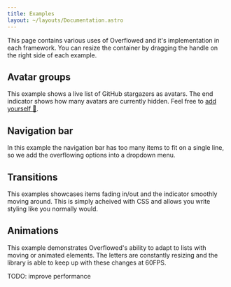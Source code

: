 ```yaml
---
title: Examples
layout: ~/layouts/Documentation.astro
---
```



This page contains various uses of Overflowed and it's implementation in each framework. You can
resize the container by dragging the handle on the right side of each example.

## Avatar groups

This example shows a live list of GitHub stargazers as avatars. The end
indicator shows how many avatars are currently hidden. Feel free to [add
yourself 🥰](https://github.com/ahtcx/overflowed/stargazers).


<Playground source={avatarExampleReactSource} lang="tsx">
	<AvatarExampleReact client:load />
</Playground>

## Navigation bar

In this example the navigation bar has too many items to fit on a single line, so we add the overflowing options into a dropdown menu.


<Playground source={navigationExampleReactSource} lang="tsx">
	<NavigationExampleReact client:load />
</Playground>

## Transitions

This examples showcases items fading in/out and the indicator smoothly moving around. This is simply
acheived with CSS and allows you write styling like you normally would.


<Playground source={playlistExampleReactSource} lang="tsx">
	<PlaylistExampleReact client:load />
</Playground>

## Animations

This example demonstrates Overflowed's ability to adapt to lists with moving or animated elements.
The letters are constantly resizing and the library is able to keep up with these changes at 60FPS.

TODO: improve performance
